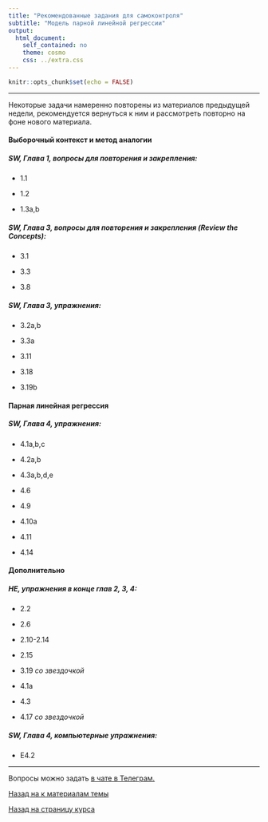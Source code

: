 ```yaml
---
title: "Рекомендованные задания для самоконтроля"
subtitle: "Модель парной линейной регрессии"
output:  
  html_document:  
    self_contained: no  
    theme: cosmo
    css: ../extra.css
---
```


```r
knitr::opts_chunk$set(echo = FALSE)
```

---

Некоторые задачи намеренно повторены из материалов предыдущей недели, рекомендуется вернуться к ним и рассмотреть повторно на фоне нового материала.

#### Выборочный контекст и метод аналогии
##### SW, Глава 1, вопросы для повторения и закрепления:

- 1.1

- 1.2

- 1.3a,b

##### SW, Глава 3, вопросы для повторения и закрепления (Review the Concepts):

- 3.1

- 3.3

- 3.8

##### SW, Глава 3, упражнения:

- 3.2a,b

- 3.3a

- 3.11

- 3.18

- 3.19b

#### Парная линейная регрессия

##### SW, Глава 4, упражнения:

- 4.1a,b,c

- 4.2a,b

- 4.3a,b,d,e

- 4.6

- 4.9

- 4.10a

- 4.11

- 4.14

#### Дополнительно

##### HE, упражнения в конце глав 2, 3, 4:

- 2.2

- 2.6

- 2.10-2.14

- 2.15

- 3.19 *со звездочкой*

- 4.1a

- 4.3

- 4.17 *со звездочкой*

##### SW, Глава 4, компьютерные упражнения:

- E4.2

---

Вопросы можно задать [в чате в Телеграм.](https://t.me/+0kRsodLpmzRmZjEy)

[Назад на к материалам темы](../sec02.html)

[Назад на страницу курса](../ecox22.html)
